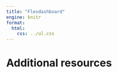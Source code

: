 ```yaml
---
title: "Flexdashboard"
engine: knitr
format:
  html:
    css: ../ul.css
---
```




# Additional resources

